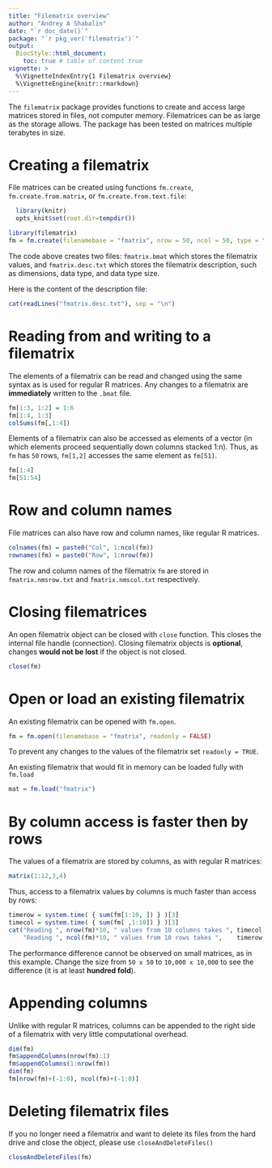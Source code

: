 ---
title: "Filematrix overview"
author: "Andrey A Shabalin"
date: "`r doc_date()`"
package: "`r pkg_ver('filematrix')`"
output: 
  BiocStyle::html_document:
    toc: true # table of content true
vignette: >
  %\VignetteIndexEntry{1 Filematrix overview}
  %\VignetteEngine{knitr::rmarkdown}
---


The `filematrix` package provides functions to create and access large matrices stored in files, not computer memory.
Filematrices can be as large as the storage allows. The package has been tested on matrices multiple terabytes in size.

# Creating a filematrix

File matrices can be created using functions `fm.create`, `fm.create.from.matrix`, or `fm.create.from.text.file`:

```{r setup, echo=FALSE}
  library(knitr)
  opts_knit$set(root.dir=tempdir())
```


```{r message=FALSE}
library(filematrix)
fm = fm.create(filenamebase = "fmatrix", nrow = 50, ncol = 50, type = "double")
```

The code above creates two files: `fmatrix.bmat` which stores the filematrix values, and `fmatrix.desc.txt` which stores the filematrix description, such as dimensions, data type, and data type size.

Here is the content of the description file:

```{r comment=""}
cat(readLines("fmatrix.desc.txt"), sep = "\n")
```

# Reading from and writing to a filematrix

The elements of a filematrix can be read and changed using the same syntax as is used for regular R matrices.
Any changes to a filematrix are **immediately** written to the `.bmat` file.


```{r}
fm[1:3, 1:2] = 1:6
fm[1:4, 1:3]
colSums(fm[,1:4])
```

Elements of a filematrix can also be accessed as elements of a vector (in which elements proceed sequentially down columns stacked 1:n). Thus, as `fm` has `50` rows, `fm[1,2]` accesses the same element as `fm[51]`.

```{r}
fm[1:4]
fm[51:54]
```


# Row and column names

File matrices can also have row and column names, like regular R matrices.

```{r}
colnames(fm) = paste0("Col", 1:ncol(fm))
rownames(fm) = paste0("Row", 1:nrow(fm))
```

The row and column names of the filematrix `fm` are stored in `fmatrix.nmsrow.txt` and `fmatrix.nmscol.txt` respectively.

# Closing filematrices

An open filematrix object can be closed with `close` function. This closes the internal file handle (connection).
Closing filematrix objects is **optional**, changes **would not be lost** if the object is not closed.

```{r}
close(fm)
```

# Open or load an existing filematrix

An existing filematrix can be opened with `fm.open`.

```{r}
fm = fm.open(filenamebase = "fmatrix", readonly = FALSE)
```

To prevent any changes to the values of the filematrix set `readonly = TRUE`.

An existing filematrix that would fit in memory can be loaded fully with `fm.load`

```{r}
mat = fm.load("fmatrix")
```

# By column access is faster then by rows

The values of a filematrix are stored by columns, as with regular R matrices:

```{r}
matrix(1:12,3,4)
```

Thus, access to a filematrix values by columns is much faster than access by rows:

```{r row-col-timing, cache=TRUE}
timerow = system.time( { sum(fm[1:10, ]) } )[3]
timecol = system.time( { sum(fm[ ,1:10]) } )[3]
cat("Reading ", nrow(fm)*10, " values from 10 columns takes ", timecol, " seconds", "\n",
    "Reading ", ncol(fm)*10, " values from 10 rows takes ",    timerow, " seconds", "\n", sep = "")
```

The performance difference cannot be observed on small matrices, as in this example. 
Change the size from `50 x 50` to `10,000 x 10,000` to see the difference (it is at least **hundred fold**).

# Appending columns

Unlike with regular R matrices, columns can be appended to the right side of a filematrix with very little computational overhead.

```{r}
dim(fm)
fm$appendColumns(nrow(fm):1)
fm$appendColumns(1:nrow(fm))
dim(fm)
fm[nrow(fm)+(-1:0), ncol(fm)+(-1:0)]

```

# Deleting filematrix files

If you no longer need a filematrix and want to delete its files from the hard drive and close the object,
please use `closeAndDeleteFiles()`

```{r}
closeAndDeleteFiles(fm)
```
